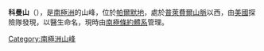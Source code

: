 {{Coord|73|49|S|64|18|W|source:GNIS|display=title}}

'''科曼山'''（{{lang-en|Mount Coman}}），是[[南極洲|南極洲]]的山峰，位於[[帕爾默地|帕爾默地]]，處於[[普萊費爾山脈|普萊費爾山脈]]以西，由[[美國|美國]]探險隊發現，以醫生命名，現時由[[南極條約體系|南極條約體系]]管理。

{{Antarctica-geo-stub}}
[[Category:南極洲山峰|Category:南極洲山峰]]